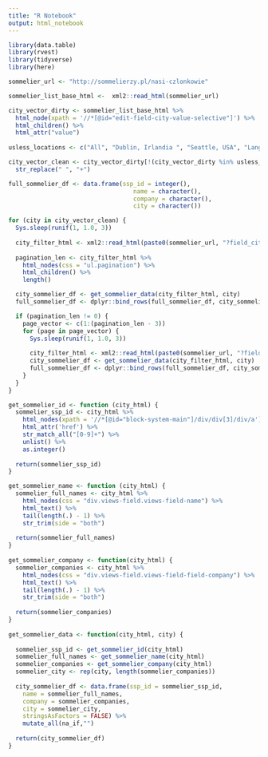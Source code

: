 ```yaml
---
title: "R Notebook"
output: html_notebook
---
```




```r
library(data.table)
library(rvest)
library(tidyverse)
library(here)
```


```r

sommelier_url <- "http://sommelierzy.pl/nasi-czlonkowie"

sommelier_list_base_html <-  xml2::read_html(sommelier_url)

city_vector_dirty <- sommelier_list_base_html %>%
  html_node(xpath = '//*[@id="edit-field-city-value-selective"]') %>%
  html_children() %>%
  html_attr("value") 
  
usless_locations <- c("All", "Dublin, Irlandia ", "Seattle, USA", "Langho", "Langho, Wielka Brytania", "Leeds", "Vitalia Hotel&Resort")

city_vector_clean <- city_vector_dirty[!(city_vector_dirty %in% usless_locations)] %>%
  str_replace(" ", "+")

```


```r
full_sommelier_df <- data.frame(ssp_id = integer(), 
                                   name = character(), 
                                   company = character(), 
                                   city = character())

for (city in city_vector_clean) {
  Sys.sleep(runif(1, 1.0, 3))
  
  city_filter_html <- xml2::read_html(paste0(sommelier_url, "?field_city_value_selective=", city))
  
  pagination_len <- city_filter_html %>%
    html_nodes(css = "ul.pagination") %>%
    html_children() %>%
    length()

  city_sommelier_df <- get_sommelier_data(city_filter_html, city)
  full_sommelier_df <- dplyr::bind_rows(full_sommelier_df, city_sommelier_df)

  if (pagination_len != 0) {
    page_vector <- c(1:(pagination_len - 3))
    for (page in page_vector) {
      Sys.sleep(runif(1, 1.0, 3))
      
      city_filter_html <- xml2::read_html(paste0(sommelier_url, "?field_city_value_selective=", city, "&page=", page))
      city_sommelier_df <- get_sommelier_data(city_filter_html, city)
      full_sommelier_df <- dplyr::bind_rows(full_sommelier_df, city_sommelier_df)
    }
  }
}

```


```r

get_sommelier_id <- function (city_html) {
  sommelier_ssp_id <- city_html %>%
    html_nodes(xpath = '//*[@id="block-system-main"]/div/div[3]/div/a') %>%
    html_attr('href') %>%
    str_match_all("[0-9]+") %>%
    unlist() %>%
    as.integer()
  
  return(sommelier_ssp_id)
}

get_sommelier_name <- function (city_html) {
  sommelier_full_names <- city_html %>%
    html_nodes(css = "div.views-field.views-field-name") %>%
    html_text() %>%
    tail(length(.) - 1) %>%
    str_trim(side = "both")
  
  return(sommelier_full_names)
}
  
get_sommelier_company <- function(city_html) {
  sommelier_companies <- city_html %>%
    html_nodes(css = "div.views-field.views-field-field-company") %>%
    html_text() %>% 
    tail(length(.) - 1) %>%
    str_trim(side = "both")
  
  return(sommelier_companies)
}
  
get_sommelier_data <- function(city_html, city) {
  
  sommelier_ssp_id <- get_sommelier_id(city_html)
  sommelier_full_names <- get_sommelier_name(city_html)
  sommelier_companies <- get_sommelier_company(city_html)
  sommelier_city <- rep(city, length(sommelier_companies))
  
  city_sommelier_df <- data.frame(ssp_id = sommelier_ssp_id,
    name = sommelier_full_names,
    company = sommelier_companies, 
    city = sommelier_city,
    stringsAsFactors = FALSE) %>%
    mutate_all(na_if,"")
  
  return(city_sommelier_df)
}


```

